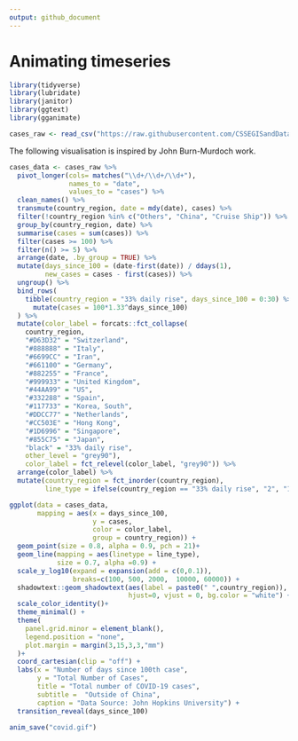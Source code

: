 ```yaml
---
output: github_document
---
```


# Animating timeseries

```r
library(tidyverse)
library(lubridate)
library(janitor)
library(ggtext)
library(gganimate)
```

```r
cases_raw <- read_csv("https://raw.githubusercontent.com/CSSEGISandData/COVID-19/master/csse_covid_19_data/csse_covid_19_time_series/time_series_19-covid-Confirmed.csv")
```

The following visualisation is inspired by John Burn-Murdoch work.

```r
cases_data <- cases_raw %>%
  pivot_longer(cols= matches("\\d+/\\d+/\\d+"), 
               names_to = "date", 
               values_to = "cases") %>% 
  clean_names() %>% 
  transmute(country_region, date = mdy(date), cases) %>% 
  filter(!country_region %in% c("Others", "China", "Cruise Ship")) %>%
  group_by(country_region, date) %>% 
  summarise(cases = sum(cases)) %>% 
  filter(cases >= 100) %>%
  filter(n() >= 5) %>%
  arrange(date, .by_group = TRUE) %>%
  mutate(days_since_100 = (date-first(date)) / ddays(1), 
         new_cases = cases - first(cases)) %>%
  ungroup() %>% 
  bind_rows(
    tibble(country_region = "33% daily rise", days_since_100 = 0:30) %>%
      mutate(cases = 100*1.33^days_since_100)
  ) %>%
  mutate(color_label = forcats::fct_collapse(
    country_region,
    "#D63D32" = "Switzerland",
    "#888888" = "Italy",
    "#6699CC" = "Iran",
    "#661100" = "Germany",
    "#882255" = "France",
    "#999933" = "United Kingdom",
    "#44AA99" = "US",
    "#332288" = "Spain",
    "#117733" = "Korea, South",
    "#DDCC77" = "Netherlands",
    "#CC503E" = "Hong Kong",
    "#1D6996" = "Singapore",
    "#855C75" = "Japan",
    "black" = "33% daily rise",
    other_level = "grey90"),
    color_label = fct_relevel(color_label, "grey90")) %>%
  arrange(color_label) %>%
  mutate(country_region = fct_inorder(country_region),
         line_type = ifelse(country_region == "33% daily rise", "2", "1"))
```

```r
ggplot(data = cases_data, 
       mapping = aes(x = days_since_100, 
                     y = cases, 
                     color = color_label,
                     group = country_region)) +
  geom_point(size = 0.8, alpha = 0.9, pch = 21)+
  geom_line(mapping = aes(linetype = line_type), 
            size = 0.7, alpha =0.9) +
  scale_y_log10(expand = expansion(add = c(0,0.1)), 
                breaks=c(100, 500, 2000,  10000, 60000)) +
  shadowtext::geom_shadowtext(aes(label = paste0(" ",country_region)),
                              hjust=0, vjust = 0, bg.color = "white") +
  scale_color_identity()+
  theme_minimal() +
  theme(
    panel.grid.minor = element_blank(),
    legend.position = "none",
    plot.margin = margin(3,15,3,3,"mm")
  )+
  coord_cartesian(clip = "off") +
  labs(x = "Number of days since 100th case", 
       y = "Total Number of Cases",
       title = "Total number of COVID-19 cases",
       subtitle =  "Outside of China",
       caption = "Data Source: John Hopkins University") +
  transition_reveal(days_since_100)
```

```r
anim_save("covid.gif")
```

